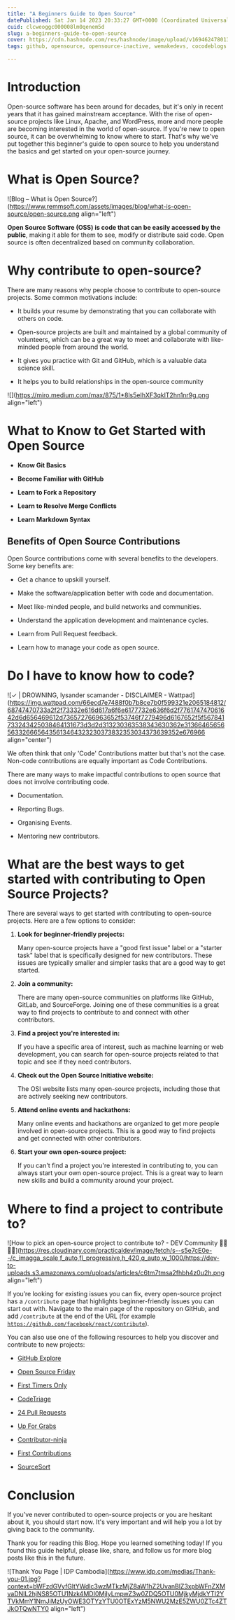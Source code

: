 ```yaml
---
title: "A Beginners Guide to Open Source"
datePublished: Sat Jan 14 2023 20:33:27 GMT+0000 (Coordinated Universal Time)
cuid: clcweoggc000008lm0qenem5d
slug: a-beginners-guide-to-open-source
cover: https://cdn.hashnode.com/res/hashnode/image/upload/v1694624780135/ee47f5d2-5c7e-4ef2-853c-db45baade56a.png
tags: github, opensource, opensource-inactive, wemakedevs, cocodeblogs

---
```


# Introduction

Open-source software has been around for decades, but it's only in recent years that it has gained mainstream acceptance. With the rise of open-source projects like Linux, Apache, and WordPress, more and more people are becoming interested in the world of open-source. If you're new to open source, it can be overwhelming to know where to start. That's why we've put together this beginner's guide to open source to help you understand the basics and get started on your open-source journey.

# What is Open Source?

![Blog – What is Open Source?](https://www.remmsoft.com/assets/images/blog/what-is-open-source/open-source.png align="left")

**Open Source Software (OSS) is code that can be easily accessed by the public**, making it able for them to see, modify or distribute said code. Open source is often decentralized based on community collaboration.

# **Why contribute to open-source?**

There are many reasons why people choose to contribute to open-source projects. Some common motivations include:

* It builds your resume by demonstrating that you can collaborate with others on code.
    
* Open-source projects are built and maintained by a global community of volunteers, which can be a great way to meet and collaborate with like-minded people from around the world.
    
* It gives you practice with Git and GitHub, which is a valuable data science skill.
    
* It helps you to build relationships in the open-source community
    

![](https://miro.medium.com/max/875/1*8ls5eIhXF3qklT2hn1nr9g.png align="left")

# **What to Know to Get Started with Open Source**

* **Know Git Basics**
    
* **Become Familiar with GitHub**
    
* **Learn to Fork a Repository**
    
* **Learn to Resolve Merge Conflicts**
    
* **Learn Markdown Syntax**
    

## **Benefits of Open Source Contributions**

Open Source contributions come with several benefits to the developers. Some key benefits are:

* Get a chance to upskill yourself.
    
* Make the software/application better with code and documentation.
    
* Meet like-minded people, and build networks and communities.
    
* Understand the application development and maintenance cycles.
    
* Learn from Pull Request feedback.
    
* Learn how to manage your code as open source.
    

# Do I have to know how to code?

![✓ | DROWNING, lysander scamander - DISCLAIMER - Wattpad](https://img.wattpad.com/66ecd7e7488f0b7b8ce7b0f599321e2065184812/68747470733a2f2f73332e616d617a6f6e6177732e636f6d2f776174747061642d6d656469612d736572766963652f53746f7279496d6167652f5f567841733243425038464131673d3d2d313230363538343630362e313664656565633266656435613464323230373832353034373639352e676966 align="center")

We often think that only 'Code' Contributions matter but that's not the case. Non-code contributions are equally important as Code Contributions.

There are many ways to make impactful contributions to open source that does not involve contributing code.

* Documentation.
    
* Reporting Bugs.
    
* Organising Events.
    
* Mentoring new contributors.
    

# What are the best ways to get started with contributing to Open Source Projects?

There are several ways to get started with contributing to open-source projects. Here are a few options to consider:

1. **Look for beginner-friendly projects:**
    
    Many open-source projects have a "good first issue" label or a "starter task" label that is specifically designed for new contributors. These issues are typically smaller and simpler tasks that are a good way to get started.
    
2. **Join a community:**
    
    There are many open-source communities on platforms like GitHub, GitLab, and SourceForge. Joining one of these communities is a great way to find projects to contribute to and connect with other contributors.
    
3. **Find a project you're interested in:**
    
    If you have a specific area of interest, such as machine learning or web development, you can search for open-source projects related to that topic and see if they need contributors.
    
4. **Check out the Open Source Initiative website:**
    
    The OSI website lists many open-source projects, including those that are actively seeking new contributors.
    
5. **Attend online events and hackathons:**
    
    Many online events and hackathons are organized to get more people involved in open-source projects. This is a good way to find projects and get connected with other contributors.
    
6. **Start your own open-source project:**
    
    If you can't find a project you're interested in contributing to, you can always start your own open-source project. This is a great way to learn new skills and build a community around your project.
    

# Where to find **a project to contribute to?**

![How to pick an open-source project to contribute to? - DEV Community  👩‍💻👨‍💻](https://res.cloudinary.com/practicaldev/image/fetch/s--s5e7cE0e--/c_imagga_scale,f_auto,fl_progressive,h_420,q_auto,w_1000/https://dev-to-uploads.s3.amazonaws.com/uploads/articles/c6tm7tmsa2fhbh4z0u2h.png align="left")

If you’re looking for existing issues you can fix, every open-source project has a `/contribute` page that highlights beginner-friendly issues you can start out with. Navigate to the main page of the repository on GitHub, and add `/contribute` at the end of the URL (for example [`https://github.com/facebook/react/contribute`](https://github.com/facebook/react/contribute)).

You can also use one of the following resources to help you discover and contribute to new projects:

* [GitHub Explore](https://github.com/explore/)
    
* [Open Source Friday](https://opensourcefriday.com/)
    
* [First Timers Only](https://www.firsttimersonly.com/)
    
* [CodeTriage](https://www.codetriage.com/)
    
* [24 Pull Requests](https://24pullrequests.com/)
    
* [Up For Grabs](https://up-for-grabs.net/)
    
* [Contributor-ninja](https://contributor.ninja/)
    
* [First Contributions](https://firstcontributions.github.io/)
    
* [SourceSort](https://web.archive.org/web/20201111233803/https://www.sourcesort.com/)
    

# Conclusion

If you've never contributed to open-source projects or you are hesitant about it, you should start now. It's very important and will help you a lot by giving back to the community.

Thank you for reading this Blog. Hope you learned something today! If you found this guide helpful, please like, share, and follow us for more blog posts like this in the future.

![Thank You Page | IDP Cambodia](https://www.idp.com/medias/Thank-you-01.jpg?context=bWFzdGVyfGltYWdlc3wzMTkzMjZ8aW1hZ2UvanBlZ3xpbWFnZXMvaDNlL2hjNS85OTU1Nzk4MDI0MjIyLmpwZ3w0ZDQ5OTU0MjkyMjdkYTI2YTVkMmY1NmJiMzUyOWE3OTYzYTU0OTExYzM5NWU2MzE5ZWU0ZTc4ZTJkOTQwNTY0 align="left")